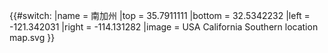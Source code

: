{{#switch:{{{1}}}
|name = 南加州
|top = 35.7911111
|bottom = 32.5342232
|left = -121.342031
|right = -114.131282
|image = USA California Southern location map.svg
}}<noinclude>{{Location map/Info}}
{{DEFAULTSORT:California Southern, Location map USA}}
{{tsl|en|Category:California location maps||Category:California location maps}}
</noinclude>